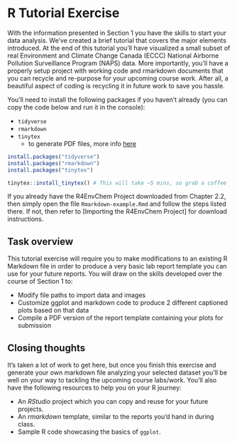 # R Tutorial Exercise

With the information presented in Section 1 you have the skills to start your data analysis. We've created a brief tutorial that covers the major elements introduced. At the end of this tutorial you'll have visualized a small subset of real Environment and Climate Change Canada (ECCC) National Airborne Pollution Surveillance Program (NAPS) data. More importantly, you'll have a properly setup project with working code and rmarkdown documents that you can recycle and re-purpose for your upcoming course work. After all, a beautiful aspect of coding is recycling it in future work to save you hassle. 

You'll need to install the following packages if you haven't already (you can copy the code below and run it in the console): 

  - `tidyverse`
  - `rmarkdown`
  - `tinytex` 
    - to generate PDF files, more info [here](https://bookdown.org/yihui/rmarkdown-cookbook/install-latex.html)


```r

install.packages("tidyverse")
install.packages("rmarkdown")
install.packages("tinytex")

tinytex::install_tinytex() # This will take ~5 mins, so grab a coffee

```


If you already have the R4EnvChem Project downloaded from Chapter 2.2, then simply open the file `Rmarkdown-example.Rmd` and follow the steps listed there. If not, then refer to [Importing the R4EnvChem Project] for download instructions.


## Task overview

This tutorial exercise will require you to make modifications to an existing R Markdown file in order to produce a very basic lab report template you can use for your future reports. You will draw on the skills developed over the course of Section 1 to:
  
  - Modify file paths to import data and images
  - Customize ggplot and markdown code to produce 2 different captioned plots based on that data
  - Compile a PDF version of the report template containing your plots for submission
  

## Closing thoughts

It's taken a lot of work to get here, but once you finish this exercise and generate your own markdown file analyzing your selected dataset you'll be well on your way to tackling the upcoming course labs/work. You'll also have the following resources to help you on your R journey: 

  - An *RStudio* project which you can copy and reuse for your future projects. 
  - An *rmarkdown* template, similar to the reports you'd hand in during class. 
  - Sample R code showcasing the basics of `ggplot`. 
